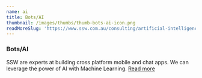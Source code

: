 ```yaml
---
name: ai
title: Bots/AI
thumbnail: /images/thumbs/thumb-bots-ai-icon.png
readMoreSlug: 'https://www.ssw.com.au/consulting/artificial-intelligence'
---
```


### Bots/AI

SSW are experts at building cross platform mobile and chat apps. We can leverage the power of AI with Machine Learning. [Read more](https://www.ssw.com.au/consulting/artificial-intelligence "Artificial Intelligence")
